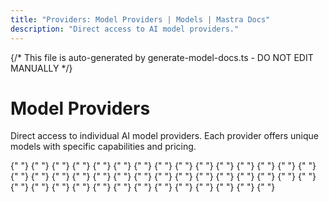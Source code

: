 ```yaml
---
title: "Providers: Model Providers | Models | Mastra Docs"
description: "Direct access to AI model providers."
---
```


{/* This file is auto-generated by generate-model-docs.ts - DO NOT EDIT MANUALLY */}


# Model Providers

Direct access to individual AI model providers. Each provider offers unique models with specific capabilities and pricing.

<CardGrid>
  <CardGridItem
    title="OpenAI"
    description="31 models"
    href="/models/providers/openai"
    logo="https://models.dev/logos/openai.svg"
  />{" "}
  <CardGridItem
    title="Anthropic"
    description="19 models"
    href="/models/providers/anthropic"
    logo="https://models.dev/logos/anthropic.svg"
  />{" "}
  <CardGridItem
    title="Google"
    description="24 models"
    href="/models/providers/google"
    logo="https://models.dev/logos/google.svg"
  />{" "}
  <CardGridItem
    title="DeepSeek"
    description="2 models"
    href="/models/providers/deepseek"
    logo="https://models.dev/logos/deepseek.svg"
  />{" "}
  <CardGridItem
    title="Groq"
    description="17 models"
    href="/models/providers/groq"
    logo="https://models.dev/logos/groq.svg"
  />{" "}
  <CardGridItem
    title="Mistral"
    description="19 models"
    href="/models/providers/mistral"
    logo="https://models.dev/logos/mistral.svg"
  />{" "}
  <CardGridItem
    title="xAI"
    description="20 models"
    href="/models/providers/xai"
    logo="https://models.dev/logos/xai.svg"
  />{" "}
  <CardGridItem
    title="Alibaba"
    description="39 models"
    href="/models/providers/alibaba"
    logo="https://models.dev/logos/alibaba.svg"
  />{" "}
  <CardGridItem
    title="Alibaba (China)"
    description="61 models"
    href="/models/providers/alibaba-cn"
    logo="https://models.dev/logos/alibaba-cn.svg"
  />{" "}
  <CardGridItem
    title="Baseten"
    description="3 models"
    href="/models/providers/baseten"
    logo="https://models.dev/logos/baseten.svg"
  />{" "}
  <CardGridItem
    title="Cerebras"
    description="3 models"
    href="/models/providers/cerebras"
    logo="https://models.dev/logos/cerebras.svg"
  />{" "}
  <CardGridItem
    title="Chutes"
    description="33 models"
    href="/models/providers/chutes"
    logo="https://models.dev/logos/chutes.svg"
  />{" "}
  <CardGridItem
    title="Cortecs"
    description="11 models"
    href="/models/providers/cortecs"
    logo="https://models.dev/logos/cortecs.svg"
  />{" "}
  <CardGridItem
    title="Deep Infra"
    description="4 models"
    href="/models/providers/deepinfra"
    logo="https://models.dev/logos/deepinfra.svg"
  />{" "}
  <CardGridItem
    title="FastRouter"
    description="14 models"
    href="/models/providers/fastrouter"
    logo="https://models.dev/logos/fastrouter.svg"
  />{" "}
  <CardGridItem
    title="Fireworks AI"
    description="10 models"
    href="/models/providers/fireworks-ai"
    logo="https://models.dev/logos/fireworks-ai.svg"
  />{" "}
  <CardGridItem
    title="GitHub Models"
    description="55 models"
    href="/models/providers/github-models"
    logo="https://models.dev/logos/github-models.svg"
  />{" "}
  <CardGridItem
    title="Hugging Face"
    description="13 models"
    href="/models/providers/huggingface"
    logo="https://models.dev/logos/huggingface.svg"
  />{" "}
  <CardGridItem
    title="Inception"
    description="2 models"
    href="/models/providers/inception"
    logo="https://models.dev/logos/inception.svg"
  />{" "}
  <CardGridItem
    title="Inference"
    description="9 models"
    href="/models/providers/inference"
    logo="https://models.dev/logos/inference.svg"
  />{" "}
  <CardGridItem
    title="Llama"
    description="7 models"
    href="/models/providers/llama"
    logo="https://models.dev/logos/llama.svg"
  />{" "}
  <CardGridItem
    title="LMStudio"
    description="3 models"
    href="/models/providers/lmstudio"
    logo="https://models.dev/logos/lmstudio.svg"
  />{" "}
  <CardGridItem
    title="LucidQuery AI"
    description="2 models"
    href="/models/providers/lucidquery"
    logo="https://models.dev/logos/lucidquery.svg"
  />{" "}
  <CardGridItem
    title="ModelScope"
    description="7 models"
    href="/models/providers/modelscope"
    logo="https://models.dev/logos/modelscope.svg"
  />{" "}
  <CardGridItem
    title="Moonshot AI"
    description="3 models"
    href="/models/providers/moonshotai"
    logo="https://models.dev/logos/moonshotai.svg"
  />{" "}
  <CardGridItem
    title="Moonshot AI (China)"
    description="3 models"
    href="/models/providers/moonshotai-cn"
    logo="https://models.dev/logos/moonshotai-cn.svg"
  />{" "}
  <CardGridItem
    title="Morph"
    description="3 models"
    href="/models/providers/morph"
    logo="https://models.dev/logos/morph.svg"
  />{" "}
  <CardGridItem
    title="Nebius AI Studio"
    description="15 models"
    href="/models/providers/nebius"
    logo="https://models.dev/logos/nebius.svg"
  />{" "}
  <CardGridItem
    title="Nvidia"
    description="16 models"
    href="/models/providers/nvidia"
    logo="https://models.dev/logos/nvidia.svg"
  />{" "}
  <CardGridItem
    title="OpenCode Zen"
    description="14 models"
    href="/models/providers/opencode"
    logo="https://models.dev/logos/opencode.svg"
  />{" "}
  <CardGridItem
    title="Perplexity"
    description="4 models"
    href="/models/providers/perplexity"
    logo="https://models.dev/logos/perplexity.svg"
  />{" "}
  <CardGridItem
    title="Requesty"
    description="13 models"
    href="/models/providers/requesty"
    logo="https://models.dev/logos/requesty.svg"
  />{" "}
  <CardGridItem
    title="Scaleway"
    description="13 models"
    href="/models/providers/scaleway"
    logo="https://models.dev/logos/scaleway.svg"
  />{" "}
  <CardGridItem
    title="submodel"
    description="9 models"
    href="/models/providers/submodel"
    logo="https://models.dev/logos/submodel.svg"
  />{" "}
  <CardGridItem
    title="Synthetic"
    description="21 models"
    href="/models/providers/synthetic"
    logo="https://models.dev/logos/synthetic.svg"
  />{" "}
  <CardGridItem
    title="Together AI"
    description="6 models"
    href="/models/providers/togetherai"
    logo="https://models.dev/logos/togetherai.svg"
  />{" "}
  <CardGridItem
    title="Upstage"
    description="2 models"
    href="/models/providers/upstage"
    logo="https://models.dev/logos/upstage.svg"
  />{" "}
  <CardGridItem
    title="Venice AI"
    description="13 models"
    href="/models/providers/venice"
    logo="https://models.dev/logos/venice.svg"
  />{" "}
  <CardGridItem
    title="Vultr"
    description="5 models"
    href="/models/providers/vultr"
    logo="https://models.dev/logos/vultr.svg"
  />{" "}
  <CardGridItem
    title="Weights &amp; Biases"
    description="10 models"
    href="/models/providers/wandb"
    logo="https://models.dev/logos/wandb.svg"
  />{" "}
  <CardGridItem
    title="Z.AI"
    description="5 models"
    href="/models/providers/zai"
    logo="https://models.dev/logos/zai.svg"
  />{" "}
  <CardGridItem
    title="Z.AI Coding Plan"
    description="5 models"
    href="/models/providers/zai-coding-plan"
    logo="https://models.dev/logos/zai-coding-plan.svg"
  />{" "}
  <CardGridItem
    title="Zhipu AI"
    description="5 models"
    href="/models/providers/zhipuai"
    logo="https://models.dev/logos/zhipuai.svg"
  />{" "}
  <CardGridItem
    title="Zhipu AI Coding Plan"
    description="5 models"
    href="/models/providers/zhipuai-coding-plan"
    logo="https://models.dev/logos/zhipuai-coding-plan.svg"
  />
</CardGrid>
